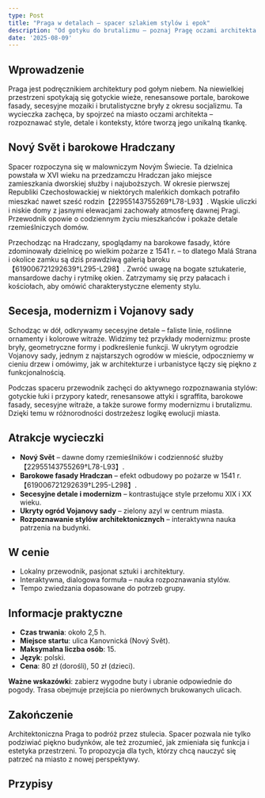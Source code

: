 ```yaml
---
type: Post
title: "Praga w detalach – spacer szlakiem stylów i epok"
description: "Od gotyku do brutalizmu – poznaj Pragę oczami architekta i odkrywcy."
date: '2025-08-09'
---
```




## Wprowadzenie

Praga jest podręcznikiem architektury pod gołym niebem. Na niewielkiej przestrzeni spotykają się gotyckie wieże, renesansowe portale, barokowe fasady, secesyjne mozaiki i brutalistyczne bryły z okresu socjalizmu. Ta wycieczka zachęca, by spojrzeć na miasto oczami architekta – rozpoznawać style, detale i konteksty, które tworzą jego unikalną tkankę.

<CustomImage src={ImgHero} alt="Abstrakcyjna kompozycja łącząca linie gotyku i secesji" />

## Nový Svět i barokowe Hradczany

Spacer rozpoczyna się w malowniczym Novým Świecie. Ta dzielnica powstała w XVI wieku na przedzamczu Hradczan jako miejsce zamieszkania dworskiej służby i najuboższych. W okresie pierwszej Republiki Czechosłowackiej w niektórych maleńkich domkach potrafiło mieszkać nawet sześć rodzin【22955143755269†L78-L93】. Wąskie uliczki i niskie domy z jasnymi elewacjami zachowały atmosferę dawnej Pragi. Przewodnik opowie o codziennym życiu mieszkańców i pokaże detale rzemieślniczych domów.

Przechodząc na Hradczany, spoglądamy na barokowe fasady, które zdominowały dzielnicę po wielkim pożarze z 1541 r. – to dlatego Malá Strana i okolice zamku są dziś prawdziwą galerią baroku【619006721292639†L295-L298】. Zwróć uwagę na bogate sztukaterie, mansardowe dachy i rytmikę okien. Zatrzymamy się przy pałacach i kościołach, aby omówić charakterystyczne elementy stylu.

## Secesja, modernizm i Vojanovy sady

Schodząc w dół, odkrywamy secesyjne detale – faliste linie, roślinne ornamenty i kolorowe witraże. Widzimy też przykłady modernizmu: proste bryły, geometryczne formy i podkreślenie funkcji. W ukrytym ogrodzie Vojanovy sady, jednym z najstarszych ogrodów w mieście, odpoczniemy w cieniu drzew i omówimy, jak w architekturze i urbanistyce łączy się piękno z funkcjonalnością.

Podczas spaceru przewodnik zachęci do aktywnego rozpoznawania stylów: gotyckie łuki i przypory katedr, renesansowe attyki i sgraffita, barokowe fasady, secesyjne witraże, a także surowe formy modernizmu i brutalizmu. Dzięki temu w różnorodności dostrzeżesz logikę ewolucji miasta.

## Atrakcje wycieczki

- **Nový Svět** – dawne domy rzemieślników i codzienność służby【22955143755269†L78-L93】.
- **Barokowe fasady Hradczan** – efekt odbudowy po pożarze w 1541 r.【619006721292639†L295-L298】.
- **Secesyjne detale i modernizm** – kontrastujące style przełomu XIX i XX wieku.
- **Ukryty ogród Vojanovy sady** – zielony azyl w centrum miasta.
- **Rozpoznawanie stylów architektonicznych** – interaktywna nauka patrzenia na budynki.

## W cenie

- Lokalny przewodnik, pasjonat sztuki i architektury.
- Interaktywna, dialogowa formuła – nauka rozpoznawania stylów.
- Tempo zwiedzania dopasowane do potrzeb grupy.

## Informacje praktyczne

- **Czas trwania**: około 2,5 h.
- **Miejsce startu**: ulica Kanovnická (Nový Svět).
- **Maksymalna liczba osób**: 15.
- **Język**: polski.
- **Cena**: 80 zł (dorośli), 50 zł (dzieci).  
  
**Ważne wskazówki**: zabierz wygodne buty i ubranie odpowiednie do pogody. Trasa obejmuje przejścia po nierównych brukowanych ulicach.

## Zakończenie

Architektoniczna Praga to podróż przez stulecia. Spacer pozwala nie tylko podziwiać piękno budynków, ale też zrozumieć, jak zmieniała się funkcja i estetyka przestrzeni. To propozycja dla tych, którzy chcą nauczyć się patrzeć na miasto z nowej perspektywy.

## Przypisy

[^1]: Nový Svět – dzielnica powstała w XVI w., zamieszkana przez służbę; informacja o warunkach mieszkaniowych w I Republiki Czechosłowackiej【22955143755269†L78-L93】.
[^2]: Przewaga barokowej zabudowy Maléj Strany wynikająca z odbudowy po pożarze z 1541 r.【619006721292639†L295-L298】.